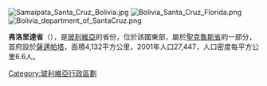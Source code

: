 [[Image:Samaipata_Santa_Cruz_Bolivia.jpg|right]]
[[Image:Bolivia_Santa_Cruz_Florida.png|right]]
[[Image:Bolivia_department_of_SantaCruz.png|right]]

'''弗洛里達省'''（{{lang-es|Provincia Florida}}），是[[玻利維亞|玻利維亞]]的省份，位於該國東部，屬於[[聖克魯斯省_(玻利維亞)|聖克魯斯省]]的一部分，首府設於[[薩邁帕塔_(玻利維亞)|薩邁帕塔]]，面積4,132平方公里，2001年人口27,447，人口密度每平方公里6.6人。

{{Coord|18|10|S|63|50|W|type:adm2nd_region:BO|display=title}}

{{Bolivia-geo-stub}}
{{玻利維亞省份}}

[[Category:玻利維亞行政區劃|Category:玻利維亞行政區劃]]